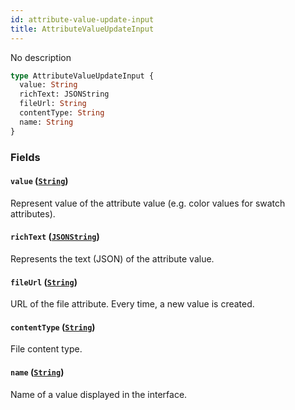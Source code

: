```yaml
---
id: attribute-value-update-input
title: AttributeValueUpdateInput
---
```


No description

```graphql
type AttributeValueUpdateInput {
  value: String
  richText: JSONString
  fileUrl: String
  contentType: String
  name: String
}
```

### Fields

#### `value` ([`String`](../../../developer/api-reference/scalars/string))

Represent value of the attribute value (e.g. color values for swatch attributes).

#### `richText` ([`JSONString`](../../../developer/api-reference/scalars/json-string))

Represents the text (JSON) of the attribute value.

#### `fileUrl` ([`String`](../../../developer/api-reference/scalars/string))

URL of the file attribute. Every time, a new value is created.

#### `contentType` ([`String`](../../../developer/api-reference/scalars/string))

File content type.

#### `name` ([`String`](../../../developer/api-reference/scalars/string))

Name of a value displayed in the interface.
